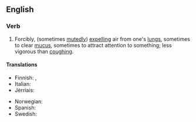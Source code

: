 ==English==

===Verb===
{{en-verb|head=[[clear]] [[one's]] [[throat]]|clears one's throat|clearing one's throat|cleared one's throat}}

# Forcibly, (sometimes [[mutedly]]) [[expelling]] air from one's [[lungs]], sometimes to clear [[mucus]], sometimes to attract attention to something; less vigorous than [[coughing]].

====Translations====
{{trans-top|forcibly expulsing air from one's lungs}}
* Finnish: {{t-|fi|kakoa}},  {{t-|fi|kakistella}}
* Italian: {{t-|it|raschiare}}
* Jèrriais: {{tø|roa-jer|râqu'ter}}
{{trans-mid}}
* Norwegian: {{t-|no|kremte}}
* Spanish: {{t-|es|carraspear}}
* Swedish: {{t-|sv|harkla}}
{{trans-bottom}}